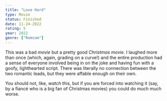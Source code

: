 ```yaml
---
title: "Love Hard"
type: Movie
status: Finished
date: 11-24-2022
rating: 5
year: 2022
genre: ["Romcom"]
---
```


This was a bad _movie_ but a pretty good _Christmas movie_. I laughed more than once (which, again, grading on a curve!) and
the entire production had a sense of everyone involved being in on the joke and having fun with a goofy, lighthearted
script. There was literally no connection between the two romantic leads, but they were affable enough on their own.

You should not, like, _watch_ this, but if you are forced into watching it (say, by a fiancé who is a big fan of Christmas movies)
you could do much much worse.
